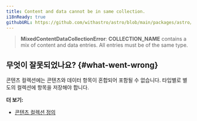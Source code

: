 ```yaml
---
title: Content and data cannot be in same collection.
i18nReady: true
githubURL: https://github.com/withastro/astro/blob/main/packages/astro/src/core/errors/errors-data.ts
---
```


> **MixedContentDataCollectionError**: **COLLECTION_NAME** contains a mix of content and data entries. All entries must be of the same type.

## 무엇이 잘못되었나요? \{#what-went-wrong\}

콘텐츠 컬렉션에는 콘텐츠와 데이터 항목이 혼합되어 포함될 수 없습니다. 타입별로 별도의 컬렉션에 항목을 저장해야 합니다.

**더 보기:**

-  [콘텐츠 컬렉션 정의](/ko/guides/content-collections/#defining-collections)